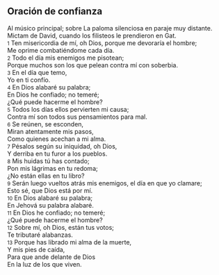 == Oración de confianza ==

Al músico principal; sobre La paloma silenciosa en paraje muy distante. Mictam de David, cuando los filisteos le prendieron en Gat.<br>
{{anchor|1}} <small>1</small> Ten misericordia de mí, oh Dios, porque me devoraría el hombre;<br>
Me oprime combatiéndome cada día.<br>
{{anchor|2}} <small>2</small> Todo el día mis enemigos me pisotean;<br>
Porque muchos son los que pelean contra mí con soberbia.<br>
{{anchor|3}} <small>3</small> En el día que temo,<br>
Yo en ti confío.<br>
{{anchor|4}} <small>4</small> En Dios alabaré su palabra;<br>
En Dios he confiado; no temeré;<br>
¿Qué puede hacerme el hombre?<br>
{{anchor|5}} <small>5</small> Todos los días ellos pervierten mi causa;<br>
Contra mí son todos sus pensamientos para mal.<br>
{{anchor|6}} <small>6</small> Se reúnen, se esconden,<br>
Miran atentamente mis pasos,<br>
Como quienes acechan a mi alma.<br>
{{anchor|7}} <small>7</small> Pésalos según su iniquidad, oh Dios,<br>
Y derriba en tu furor a los pueblos.<br>
{{anchor|8}} <small>8</small> Mis huidas tú has contado;<br>
Pon mis lágrimas en tu redoma;<br>
¿No están ellas en tu libro?<br>
{{anchor|9}} <small>9</small> Serán luego vueltos atrás mis enemigos, el día en que yo clamare;<br>
Esto sé, que Dios está por mí.<br>
{{anchor|10}} <small>10</small> En Dios alabaré su palabra;<br>
En Jehová su palabra alabaré.<br>
{{anchor|11}} <small>11</small> En Dios he confiado; no temeré;<br>
¿Qué puede hacerme el hombre?<br>
{{anchor|12}} <small>12</small> Sobre mí, oh Dios, están tus votos;<br>
Te tributaré alabanzas.<br>
{{anchor|13}} <small>13</small> Porque has librado mi alma de la muerte,<br>
Y mis pies de caída,<br>
Para que ande delante de Dios<br>
En la luz de los que viven.<br>
